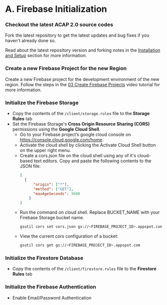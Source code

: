 
# A. Firebase Initialization

<Steps>

### Checkout the latest ACAP 2.0 source codes

Fork the latest repository to get the latest updates and bug fixes if you haven't already done so.

Read about the latest repository version and forking notes in the [Installation and Setup](/installation) section for more information.

### Create a new Firebase Project for the new Region

Create a new Firebase project for the development environment of the new region. Follow the steps in the [03 Create Firebase Projects](https://www.youtube.com/watch?v=CgN--jl_zJ0) video tutorial for more information.

### Initialize the Firebase Storage

- Copy the contents of the `/client/storage.rules` file to the **Storage Rules** tab
- Set the Firebase Storage's **Cross Origin Resource Sharing (CORS)** permissions using the **Google Cloud Shell**.
   - Go to your Firebase project’s google cloud console on https://console.cloud.google.com/home.
   - Activate the cloud shell by clicking the Activate Cloud Shell button on the upper right menu.
   - Create a cors.json file on the cloud shell using any of it's cloud-based text editors. Copy and paste the following contents to the JSON file:
       ```json copy
       [
         {
             "origin": ["*"],
             "method": ["GET"],
             "maxAgeSeconds": 3600
           }
       ]
       ```
    - Run the command on cloud shell. Replace BUCKET_NAME with your Firebase Storage bucket name.
       ```bash copy
       gsutil cors set cors.json gs://<FIREBASE_PROJECT_ID>.appspot.com
       ```
    - View the current cors configuration of a bucket:
       ```bash copy
       gsutil cors get gs://<FIREBASE_PROJECT_ID>.appspot.com
       ```
### Initialize the Firestore Database

   - Copy the contents of the `/client/firestore.rules` file to the **Firestore Rules** tab

### Initialize the Firebase Authentication
   - Enable Email/Password Authentication
</Steps>

